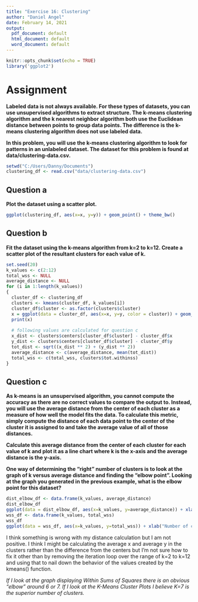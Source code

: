 ---
title: "Exercise 16: Clustering"
author: "Daniel Angel"
date: February 14, 2021
output:
  pdf_document: default
  html_document: default  
  word_document: default
---

```{r setup, include=FALSE}
knitr::opts_chunk$set(echo = TRUE)
library('ggplot2')
```

# Assignment 
**Labeled data is not always available. For these types of datasets, you can use unsupervised algorithms to extract structure. The k-means clustering algorithm and the k nearest neighbor algorithm both use the Euclidean distance between points to group data points. The difference is the k-means clustering algorithm does not use labeled data.**

**In this problem, you will use the k-means clustering algorithm to look for patterns in an unlabeled dataset. The dataset for this problem is found at data/clustering-data.csv.**

```{r}
setwd("C:/Users/Danny/Documents")
clustering_df <- read.csv("data/clustering-data.csv")
```

## Question a
**Plot the dataset using a scatter plot.**

```{r}

ggplot(clustering_df, aes(x=x, y=y)) + geom_point() + theme_bw()
```

## Question b

**Fit the dataset using the k-means algorithm from k=2 to k=12. Create a scatter plot of the resultant clusters for each value of k.**

```{r}
set.seed(20)
k_values <- c(2:12)
total_wss <- NULL
average_distance <- NULL
for (i in 1:length(k_values))
{
  cluster_df <- clustering_df
  clusters <- kmeans(cluster_df, k_values[i])
  cluster_df$cluster <- as.factor(clusters$cluster)
  x = ggplot(data = cluster_df, aes(x=x, y=y, color = cluster)) + geom_point() + theme_bw() + geom_point(data = as.data.frame(clusters$centers), color = "black", size = 2) + ggtitle(paste("K-Means Clustering Plot -  k =", k_values[i]))
  print(x)
  
  # following values are calculated for question c
  x_dist <- clusters$centers[cluster_df$cluster] - cluster_df$x
  y_dist <- clusters$centers[cluster_df$cluster] - cluster_df$y
  tot_dist <- sqrt((x_dist ** 2) + (y_dist ** 2))
  average_distance <- c(average_distance, mean(tot_dist))
  total_wss <- c(total_wss, clusters$tot.withinss)
}

```


## Question c

**As k-means is an unsupervised algorithm, you cannot compute the accuracy as there are no correct values to compare the output to. Instead, you will use the average distance from the center of each cluster as a measure of how well the model fits the data. To calculate this metric, simply compute the distance of each data point to the center of the cluster it is assigned to and take the average value of all of those distances.**

**Calculate this average distance from the center of each cluster for each value of k and plot it as a line chart where k is the x-axis and the average distance is the y-axis.**

**One way of determining the “right” number of clusters is to look at the graph of k versus average distance and finding the “elbow point”. Looking at the graph you generated in the previous example, what is the elbow point for this dataset?**

```{r}
dist_elbow_df <- data.frame(k_values, average_distance)
dist_elbow_df
ggplot(data = dist_elbow_df, aes(x=k_values, y=average_distance)) + xlab("Number of clusters K") + ylab("Average Distance") + theme_bw() + geom_point() + geom_line(color = "green")
wss_df <- data.frame(k_values, total_wss)
wss_df
ggplot(data = wss_df, aes(x=k_values, y=total_wss)) + xlab("Number of clusters K") + ylab("Total within-clusters sum of squares") + theme_bw() + geom_point() + geom_line(color = "blue")
```


I think something is wrong with my distance calculation but I am not positive. I think I might be calculating the average x and average y in the clusters rather than the difference from the centers but I'm not sure how to fix it other than by removing the iteration loop over the range of k=2 to k=12 and using that to nail down the behavior of the values created by the kmeans() function.

*If I look at the graph displaying Within Sums of Squares there is an obvious "elbow" around 6 or 7. If I look at the K-Means Cluster Plots I believe K=7 is the superior number of clusters.*